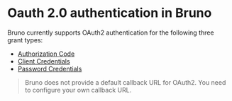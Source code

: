 # Oauth 2.0 authentication in Bruno

Bruno currently supports OAuth2 authentication for the following three grant types:

- [Authorization Code](/auth/oauth2/authorization-code)
- [Client Credentials](/auth/oauth2/client-credentials)
- [Password Credentials](/auth/oauth2/password-credentials)

> Bruno does not provide a default callback URL for OAuth2. You need to configure your own callback URL.